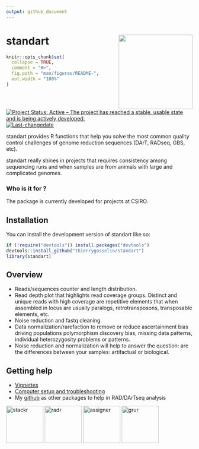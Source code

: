 ```yaml
---
output: github_document
---
```

# standart <a href='https://thierrygosselin.github.io/standart/'><img src='man/figures/logo.png' align="right" height="200" /></a>

<!-- README.md is generated from README.Rmd. Please edit that file -->

```r
knitr::opts_chunk$set(
  collapse = TRUE,
  comment = "#>",
  fig.path = "man/figures/README-",
  out.width = "100%"
)
```


<!-- badges: start -->
[![Project Status: Active – The project has reached a stable, usable state and is being actively developed.](http://www.repostatus.org/badges/latest/active.svg)](http://www.repostatus.org/#active)
[![Last-changedate](https://img.shields.io/badge/last%20change-`r gsub('-', '--', Sys.Date())`-brightgreen.svg)](/commits/master)
<!-- badges: end -->

standart provides R functions that help you solve 
the most common quality control challenges of 
genome reduction sequences (DArT, RADseq, GBS, etc). 

standart really shines in projects that requires consistency among sequencing runs and when samples are from animals with large and complicated genomes.

### Who is it for ?

The package is currently developed for projects at CSIRO.

## Installation

You can install the development version of standart like so:

``` r
if (!require("devtools")) install.packages("devtools")
devtools::install_github("thierrygosselin/standart")
library(standart)
```

## Overview

* Reads/sequences counter and length distribution.
* Read depth plot that highlights read coverage groups. Distinct and unique reads with high coverage are repetitive elements that when assembled in locus are usually paralogs, retrotransposons, transposable elements, etc.
* Noise reduction and fastq cleaning.
* Data normalization/rarefaction to remove or reduce ascertainment bias driving populations polymorphism discovery bias, missing data patterns, individual heterozygosity problems or patterns.
* Noise reduction and normalization will help to answer the question: are the differences between your samples: artifactual or biological.



## Getting help

* [Vignettes](https://thierrygosselin.github.io/standart/articles/index.html)
* [Computer setup and troubleshooting](https://thierrygosselin.github.io/radiator/articles/rad_genomics_computer_setup.html)
* My [github](https://github.com/thierrygosselin) as other packages to help in RAD/DArTseq analysis

[![stackr](man/figures/stackr_logo.png){width=100px}](https://thierrygosselin.github.io/stackr/)
[![radr](man/figures/radr_logo.png){width=100px}](https://thierrygosselin.github.io/radiator/)
[![assigner](man/figures/assigner_logo.png){width=100px}](https://thierrygosselin.github.io/assigner/)
[![grur](man/figures/grur_logo.png){width=100px}](https://thierrygosselin.github.io/grur/)



